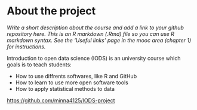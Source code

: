 
# About the project

*Write a short description about the course and add a link to your github repository here. This is an R markdown (.Rmd) file so you can use R markdown syntax. See the 'Useful links' page in the mooc area (chapter 1) for instructions.*

Introduction to open data science (IODS) is an university course which goals is to teach students:

- How to use diffrents softwares, like R and GitHub
- How to learn to use more open software tools
- How to apply statistical methods to data


<https://github.com/minna4125/IODS-project>